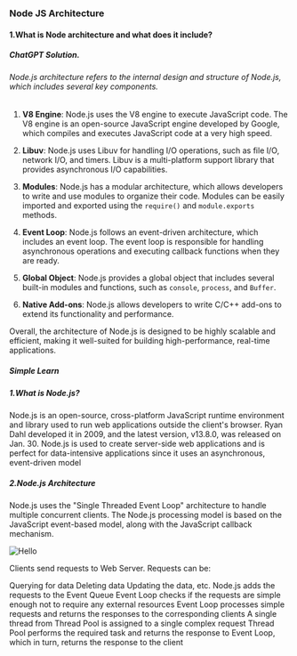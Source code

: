 ### Node JS Architecture

#### 1.What is Node architecture and what does it include?

##### ChatGPT Solution.

###### Node.js architecture refers to the internal design and structure of Node.js, which includes several key components.

1. **V8 Engine**: Node.js uses the V8 engine to execute JavaScript code. The V8 engine is an open-source JavaScript engine developed by Google, which compiles and executes JavaScript code at a very high speed.

2. **Libuv**: Node.js uses Libuv for handling I/O operations, such as file I/O, network I/O, and timers. Libuv is a multi-platform support library that provides asynchronous I/O capabilities.

3. **Modules**: Node.js has a modular architecture, which allows developers to write and use modules to organize their code. Modules can be easily imported and exported using the `require()` and `module.exports` methods.

4. **Event Loop**: Node.js follows an event-driven architecture, which includes an event loop. The event loop is responsible for handling asynchronous operations and executing callback functions when they are ready.

5. **Global Object**: Node.js provides a global object that includes several built-in modules and functions, such as `console`, `process`, and `Buffer`.

6. **Native Add-ons**: Node.js allows developers to write C/C++ add-ons to extend its functionality and performance.

Overall, the architecture of Node.js is designed to be highly scalable and efficient, making it well-suited for building high-performance, real-time applications.

##### Simple Learn

##### 1.What is Node.js?

Node.js is an open-source, cross-platform JavaScript runtime environment and library used to run web applications outside the client's browser. Ryan Dahl developed it in 2009, and the latest version, v13.8.0, was released on Jan. 30. Node.js is used to create server-side web applications and is perfect for data-intensive applications since it uses an asynchronous, event-driven model

##### 2.Node.js Architecture

Node.js uses the "Single Threaded Event Loop" architecture to handle multiple concurrent clients. The Node.js processing model is based on the JavaScript event-based model, along with the JavaScript callback mechanism.

![Hello](https://www.simplilearn.com/ice9/free_resources_article_thumb/node-js-archi.JPG)

Clients send requests to Web Server.
Requests can be:

Querying for data
Deleting data
Updating the data, etc.
Node.js adds the requests to the Event Queue
Event Loop checks if the requests are simple enough not to require any external resources
Event Loop processes simple requests and returns the responses to the corresponding clients
A single thread from Thread Pool is assigned to a single complex request
Thread Pool performs the required task and returns the response to Event Loop, which in turn, returns the response to the client

